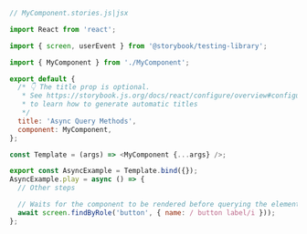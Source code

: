 ```js
// MyComponent.stories.js|jsx

import React from 'react';

import { screen, userEvent } from '@storybook/testing-library';

import { MyComponent } from './MyComponent';

export default {
  /* 👇 The title prop is optional.
   * See https://storybook.js.org/docs/react/configure/overview#configure-story-loading
   * to learn how to generate automatic titles
   */
  title: 'Async Query Methods',
  component: MyComponent,
};

const Template = (args) => <MyComponent {...args} />;

export const AsyncExample = Template.bind({});
AsyncExample.play = async () => {
  // Other steps

  // Waits for the component to be rendered before querying the element
  await screen.findByRole('button', { name: / button label/i }));
};
```